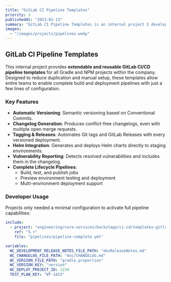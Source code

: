 ---
title: "GitLab CI Pipeline Templates"
priority: 3
publishedAt: "2023-02-13"
summary: "GitLab CI Pipeline Templates is an internal project I developed at Devo to provide scalable, reusable CI/CD pipelines for Gradle and NPM projects. It automated versioning, changelogs, Helm deployments, and vulnerability tracking with minimal configuration per repo."
images:
  - "/images/projects/pipelines.webp"
---

## GitLab CI Pipeline Templates

This internal project provides **extendable and reusable GitLab CI/CD pipeline templates** for all Gradle and NPM projects within the company. Designed to reduce duplication and manual setup, these templates allow entire teams to enable complete build and deployment pipelines with just a few lines of configuration.

### Key Features

- **Automatic Versioning**: Semantic versioning based on Conventional Commits.
- **Changelog Generation**: Produces conflict-free changelogs, even with multiple open merge requests.
- **Tagging & Releases**: Automates Git tags and GitLab Releases with every versioned deployment.
- **Helm Integration**: Generates and deploys Helm charts directly to staging environments.
- **Vulnerability Reporting**: Detects resolved vulnerabilities and includes them in the changelog.
- **Complete Lifecycle Pipelines**:
  - Build, test, and publish jobs
  - Preview environment testing and deployment
  - Multi-environment deployment support

### Developer Usage

Projects only needed a minimal configuration to activate full pipeline capabilities:

```yaml
include:
  - project: "engineering/core-services/backstage/ci-cd/templates-gitlab-cicd"
    ref: "5.+"
    file: "pipelines/pipeline-complete.yml"

variables:
  WC_DEVELOPMENT_RELEASE_NOTES_FILE_PATH: "devReleaseNotes.md"
  WC_CHANGELOG_FILE_PATH: "doc/CHANGELOG.md"
  WC_VERSION_FILE_PATH: "gradle.properties"
  WC_VERSION_KEY: "version"
  WC_DEPLOY_PROJECT_ID: 1234
  TEST_PLAN_KEY: "WT-1423"
